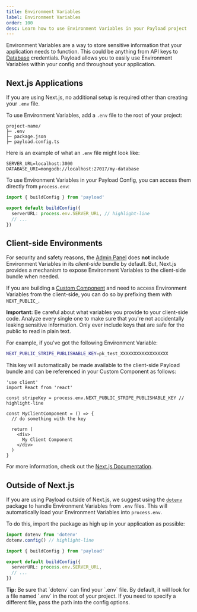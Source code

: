 ```yaml
---
title: Environment Variables
label: Environment Variables
order: 100
desc: Learn how to use Environment Variables in your Payload project
---
```


Environment Variables are a way to store sensitive information that your application needs to function. This could be anything from API keys to [Database](../database/overview) credentials. Payload allows you to easily use Environment Variables within your config and throughout your application.

## Next.js Applications

If you are using Next.js, no additional setup is required other than creating your `.env` file.

To use Environment Variables, add a `.env` file to the root of your project:

```plaintext
project-name/
├─ .env
├─ package.json
├─ payload.config.ts
```

Here is an example of what an `.env` file might look like:

```plaintext
SERVER_URL=localhost:3000
DATABASE_URI=mongodb://localhost:27017/my-database
```

To use Environment Variables in your Payload Config, you can access them directly from `process.env`:

```ts
import { buildConfig } from 'payload'

export default buildConfig({
  serverURL: process.env.SERVER_URL, // highlight-line
  // ...
})
```

## Client-side Environments

For security and safety reasons, the [Admin Panel](../admin/overview) does **not** include Environment Variables in its _client-side_ bundle by default. But, Next.js provides a mechanism to expose Environment Variables to the client-side bundle when needed.

If you are building a [Custom Component](../admin/components) and need to access Environment Variables from the client-side, you can do so by prefixing them with `NEXT_PUBLIC_`.

<Banner type="warning">
  <strong>Important:</strong>
  Be careful about what variables you provide to your client-side code. Analyze every single one to make sure that you're not accidentally leaking sensitive information. Only ever include keys that are safe for the public to read in plain text.
</Banner>

For example, if you've got the following Environment Variable:

```bash
NEXT_PUBLIC_STRIPE_PUBLISHABLE_KEY=pk_test_XXXXXXXXXXXXXXXXXX
```

This key will automatically be made available to the client-side Payload bundle and can be referenced in your Custom Component as follows:

```tsx
'use client'
import React from 'react'

const stripeKey = process.env.NEXT_PUBLIC_STRIPE_PUBLISHABLE_KEY // highlight-line

const MyClientComponent = () => {
  // do something with the key

  return (
    <div>
      My Client Component
    </div>
  )
}
```

For more information, check out the [Next.js Documentation](https://nextjs.org/docs/app/building-your-application/configuring/environment-variables).

## Outside of Next.js

If you are using Payload outside of Next.js, we suggest using the [`dotenv`](https://www.npmjs.com/package/dotenv) package to handle Environment Variables from `.env` files. This will automatically load your Environment Variables into `process.env`.

To do this, import the package as high up in your application as possible:

```ts
import dotenv from 'dotenv'
dotenv.config() // highlight-line

import { buildConfig } from 'payload'

export default buildConfig({
  serverURL: process.env.SERVER_URL,
  // ...
})
```

<Banner type="warning">
  <strong>Tip:</strong>
  Be sure that `dotenv` can find your `.env` file. By default, it will look for a file named `.env` in the root of your project. If you need to specify a different file, pass the path into the config options.
</Banner>

